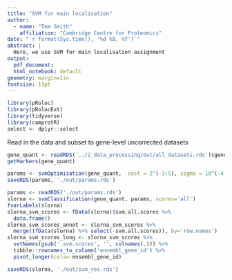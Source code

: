 ```yaml
---
title: "SVM for main localisation"
author:
  - name: "Tom Smith"
    affiliation: "Cambridge Centre for Proteomics"
date: "`r format(Sys.time(), '%d %B, %Y')`"
abstract: | 
  Here, we use SVM for main localisation assignment
output:
  pdf_document:
  html_notebook: default
geometry: margin=1in
fontsize: 11pt
---
```

```r
library(pRoloc)
library(pRolocExt)
library(tidyverse)
library(camprotR)
select <- dplyr::select
```

Read in the data and subset to gene-level uncorrected datasets
```r
gene_quant <- readRDS('../2_data_processing/out/all_datasets.rds')$gene$uncorrected
getMarkers(gene_quant)
```

```r
params <- svmOptimisation(gene_quant,  cost = 2^(-3:5), sigma = 10^(-4:0), times = 100)
saveRDS(params, './out/params.rds')
```


```r
params <- readRDS('./out/params.rds')
slorna <- svmClassification(gene_quant, params, scores='all')
fvarLabels(slorna)
slorna_svm_scores <- fData(slorna)$svm.all.scores %>%
  data.frame()
slorna_svm_scores_annot <- slorna_svm_scores %>%
  merge((fData(slorna) %>% select(-svm.all.scores)), by='row.names')
slorna_svm_scores_long <- slorna_svm_scores %>%
  setNames(gsub('.svm.scores', '', colnames(.))) %>%
  tibble::rownames_to_column('ensembl_gene_id') %>%
  pivot_longer(cols=-ensembl_gene_id) 
```

```r
saveRDS(slorna, './out/svm_res.rds')
```

